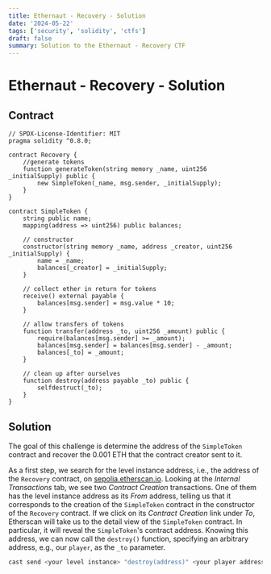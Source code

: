 ```yaml
---
title: Ethernaut - Recovery - Solution
date: '2024-05-22'
tags: ['security', 'solidity', 'ctfs']
draft: false
summary: Solution to the Ethernaut - Recovery CTF
---
```


# Ethernaut - Recovery - Solution

## Contract

```solidity
// SPDX-License-Identifier: MIT
pragma solidity ^0.8.0;

contract Recovery {
    //generate tokens
    function generateToken(string memory _name, uint256 _initialSupply) public {
        new SimpleToken(_name, msg.sender, _initialSupply);
    }
}

contract SimpleToken {
    string public name;
    mapping(address => uint256) public balances;

    // constructor
    constructor(string memory _name, address _creator, uint256 _initialSupply) {
        name = _name;
        balances[_creator] = _initialSupply;
    }

    // collect ether in return for tokens
    receive() external payable {
        balances[msg.sender] = msg.value * 10;
    }

    // allow transfers of tokens
    function transfer(address _to, uint256 _amount) public {
        require(balances[msg.sender] >= _amount);
        balances[msg.sender] = balances[msg.sender] - _amount;
        balances[_to] = _amount;
    }

    // clean up after ourselves
    function destroy(address payable _to) public {
        selfdestruct(_to);
    }
}
```

## Solution

The goal of this challenge is determine the address of the `SimpleToken` contract and recover the 0.001 ETH that the contract creator sent to it. 

As a first step, we search for the level instance address, i.e., the address of the `Recovery` contract, on [sepolia.etherscan.io](https://sepolia.etherscan.io).
Looking at the _Internal Transactions_ tab, we see two _Contract Creation_ transactions.
One of them has the level instance address as its _From_ address, telling us that it corresponds to the creation of the `SimpleToken` contract in the constructor of the `Recovery` contract.
If we click on its _Contract Creation_ link under _To_, Etherscan will take us to the detail view of the `SimpleToken` contract.
In particular, it will reveal the `SimpleToken`'s contract address.
Knowing this address, we can now call the `destroy()` function, specifying an arbitrary address, e.g., our `player`, as the `_to` parameter.
 
```bash
cast send <your level instance> "destroy(address)" <your player address> --private-key <your private key> --rpc-url $SEP_RPC_URL
```